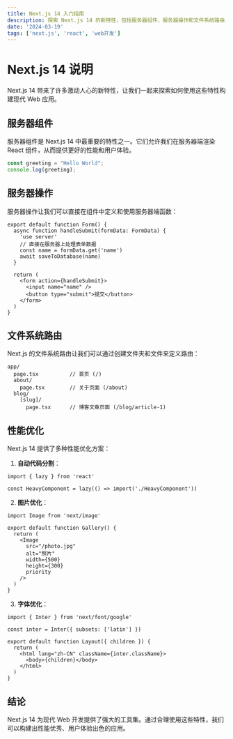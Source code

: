 ```yaml
---
title: Next.js 14 入门指南
description: 探索 Next.js 14 的新特性，包括服务器组件、服务器操作和文件系统路由
date: '2024-03-19'
tags: ['next.js', 'react', 'web开发']
---
```


# Next.js 14 说明

Next.js 14 带来了许多激动人心的新特性，让我们一起来探索如何使用这些特性构建现代 Web 应用。

## 服务器组件

服务器组件是 Next.js 14 中最重要的特性之一。它们允许我们在服务器端渲染 React 组件，从而提供更好的性能和用户体验。

```typescript
const greeting = "Hello World";
console.log(greeting);
```

## 服务器操作

服务器操作让我们可以直接在组件中定义和使用服务器端函数：

```tsx
export default function Form() {
  async function handleSubmit(formData: FormData) {
    'use server'
    // 直接在服务器上处理表单数据
    const name = formData.get('name')
    await saveToDatabase(name)
  }

  return (
    <form action={handleSubmit}>
      <input name="name" />
      <button type="submit">提交</button>
    </form>
  )
}
```

## 文件系统路由

Next.js 的文件系统路由让我们可以通过创建文件夹和文件来定义路由：

```
app/
  page.tsx          // 首页 (/)
  about/
    page.tsx        // 关于页面 (/about)
  blog/
    [slug]/
      page.tsx      // 博客文章页面 (/blog/article-1)
```

## 性能优化

Next.js 14 提供了多种性能优化方案：

1. **自动代码分割**：
```tsx
import { lazy } from 'react'

const HeavyComponent = lazy(() => import('./HeavyComponent'))
```

2. **图片优化**：
```tsx
import Image from 'next/image'

export default function Gallery() {
  return (
    <Image
      src="/photo.jpg"
      alt="照片"
      width={500}
      height={300}
      priority
    />
  )
}
```

3. **字体优化**：
```tsx
import { Inter } from 'next/font/google'

const inter = Inter({ subsets: ['latin'] })

export default function Layout({ children }) {
  return (
    <html lang="zh-CN" className={inter.className}>
      <body>{children}</body>
    </html>
  )
}
```

## 结论

Next.js 14 为现代 Web 开发提供了强大的工具集。通过合理使用这些特性，我们可以构建出性能优秀、用户体验出色的应用。 

